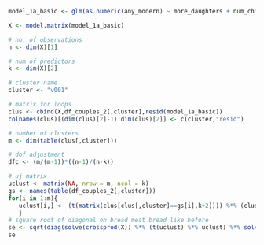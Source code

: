
```r
model_1a_basic <- glm(as.numeric(any_modern) ~ more_daughters + num_child , data = df_couples_2, family = poisson)

X <- model.matrix(model_1a_basic)

# no. of observations
n <- dim(X)[1]

# num of predictors
k <- dim(X)[2]

# cluster name
cluster <- "v001"

# matrix for loops
clus <- cbind(X,df_couples_2[,cluster],resid(model_1a_basic))
colnames(clus)[(dim(clus)[2]-1):dim(clus)[2]] <- c(cluster,"resid")

# number of clusters
m <- dim(table(clus[,cluster]))

# dof adjustment
dfc <- (m/(m-1))*((n-1)/(n-k))

# uj matrix
uclust <- matrix(NA, nrow = m, ncol = k)
gs <- names(table(df_couples_2[,cluster]))
for(i in 1:m){
   uclust[i,] <- (t(matrix(clus[clus[,cluster]==gs[i],k+2]))) %*% (clus[clus[,cluster]==gs[i],1:k])
   }
# square root of diagonal on bread meat bread like before
se <- sqrt(diag(solve(crossprod(X)) %*% (t(uclust) %*% uclust) %*% solve(crossprod(X)))*dfc
se
```

